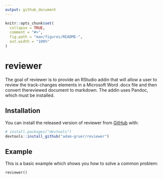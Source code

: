 ```yaml
---
output: github_document
---
```


<!-- README.md is generated from README.Rmd. Please edit that file -->

```r
knitr::opts_chunk$set(
  collapse = TRUE,
  comment = "#>",
  fig.path = "man/figures/README-",
  out.width = "100%"
)
```
# reviewer

The goal of reviewer is to provide an RStudio addin that will allow a user to review the track-changes elements in a Microsoft Word .docx file and then convert thereviewed document to markdown.
The addin uses Pandoc, which must be installed.

## Installation

You can install the released version of reviewer from [GitHub](https://github.com/) with:

``` r
# install.packages("devtools")
devtools::install_github("adam-gruer/reviewer")
```
## Example

This is a basic example which shows you how to solve a common problem:

```
reviewer()
```



